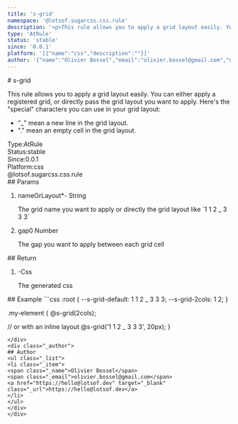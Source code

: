 ```yaml
---
title: 's-grid'
namespace: '@lotsof.sugarcss.css.rule'
description: '<p>This rule allows you to apply a grid layout easily. You can either apply a registered grid, or directly pass the grid layout you want to apply. Here&#39;s the &quot;special&quot; characters you can use in your grid layout:</p> <ul> <li>&quot;_&quot; mean a new line in the grid layout.</li> <li>&quot;.&quot; mean an empty cell in the grid layout.</li> </ul> '
type: 'AtRule'
status: 'stable'
since: '0.0.1'
platform: '[{"name":"css","description":""}]'
author: '{"name":"Olivier Bossel","email":"olivier.bossel@gmail.com","url":"https://hello@lotsof.dev"}'
---
```

<div class="docmap-mdx">
# s-grid
<div class="_description typo-lead typo-format">
<p>This rule allows you to apply a grid layout easily.
You can either apply a registered grid, or directly
pass the grid layout you want to apply.
Here&#39;s the &quot;special&quot; characters you can use in your grid layout:</p>
<ul>
<li>&quot;_&quot; mean a new line in the grid layout.</li>
<li>&quot;.&quot; mean an empty cell in the grid layout.</li>
</ul>

</div>
<div class="_metas">
<div class="_type"><span class="_type-label">Type:</span><span class="_type-value">AtRule</span></div>
<div class="_status"><span class="_status-label">Status:</span><span class="_status-value -stable">stable</span></div>
<div class="_since"><span class="_since-label">Since:</span><span class="_since-value">0.0.1</span></div>
<div class="_platform"><span class="_platform-label">Platform:</span><span class="_platform-value -css">css</span></div>
</div>
<div class="_namespace">@lotsof.sugarcss.css.rule</div>
<div class="_params">
## Params
<ol class="_list">
<li class="_item">
<span class="_name">nameOrLayout<span class="_required">*</span></span><span class="_default">-</span> <span class="_type">String</span>
<p class="_description">The grid name you want to apply or directly the grid layout like &grave;1 1 2 &lowbar; 3 3 3&grave;</p>
</li>
<li class="_item">
<span class="_name">gap</span><span class="_default">0</span> <span class="_type">Number</span>
<p class="_description">The gap you want to apply between each grid cell</p>
</li>
</ol>
</div>
<div class="_return">
## Return
<ol class="_list">
<li class="_item">
<span class="_default">-</span><span class="_type">Css</span>
<p class="_description">The generated css</p>
</li>
</ol>
</div>
<div class="_examples">
## Example
```css
:root {
   --s-grid-default: 1 1 2 _ 3 3 3;
   --s-grid-2cols: 1 2;
}

.my-element {
   @s-grid(2cols);

  // or with an inline layout
  @s-grid('1 1 2 _ 3 3 3', 20px);
}
```
</div>
<div class="_author">
## Author
<ul class="_list">
<li class="_item">
<span class="_name">Olivier Bossel</span>
<span class="_email">olivier.bossel@gmail.com</span>
<a href="https://hello@lotsof.dev" target="_blank" class="_url">https://hello@lotsof.dev</a>
</li>
</ul>
</div>
</div>